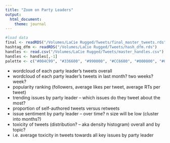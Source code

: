 ```yaml
---
title: "Zoom on Party Leaders"
output:
  html_document:
    theme: journal
---
```


```r
#load data
final <- readRDS("/Volumes/LaCie Rugged/Tweets/final_master_tweets.rds")
hashtag_dfm <- readRDS("/Volumes/LaCie Rugged/Tweets/hash_dfm.rds")
handles <- read.csv("/Volumes/LaCie Rugged/Tweets/master_handles.csv")
handles <- handles[,-1]
palette <- c("#004C99", "#336600", "#990000", "#CC6600", "#000000", "#006666", "#000066", "#330066", "#660066", "#660033", "#606060", "#003366", "#666600")
```

- wordcloud of each party leader's tweets overall
- wordcloud of each party leader's tweets in last month? two weeks? week?
- popularity ranking (followers, average likes per tweet, average RTs per tweet)
- trending issues by party leader -- which issues do they tweet about the most?
- proportion of self-authored tweets versus retweets
- issue sentiment by party leader -- over time? n size will be low (cluster into months?)
- toxicity of tweets (distribution? -- aka density histogram) overall and by topic?
- i.e. average toxicity in tweets towards all key issues by party leader